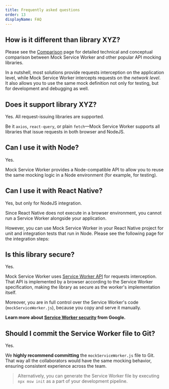 ```yaml
---
title: Frequently asked questions
order: 13
displayName: FAQ
---
```


## How is it different than library XYZ?

Please see the [Comparison](/docs/comparison) page for detailed technical and conceptual comparison between Mock Service Worker and other popular API mocking libraries.

In a nutshell, most solutions provide requests interception on the application level, while Mock Service Worker intercepts requests on the _network level_. It also allows you to use the same mock definition not only for testing, but for development and debugging as well.

## Does it support library XYZ?

Yes. All request-issuing libraries are supported.

Be it `axios`, `react-query`, or plain `fetch`—Mock Service Worker supports all libraries that issue requests in both browser and NodeJS.

## Can I use it with Node?

Yes.

Mock Service Worker provides a Node-compatible API to allow you to reuse the same mocking logic in a Node environment (for example, for testing).

<PageLink
  title="Integrate with Node"
  url="/docs/getting-started/integrate/node"
/>

## Can I use it with React Native?

Yes, but only for NodeJS integration.

Since React Native does not execute in a browser environment, you cannot run a Service Worker alongside your application.

However, you can use Mock Service Worker in your React Native project for unit and integration tests that run in Node.
Please see the following page for the integration steps:

<PageLink
  title="Integrate with Node"
  url="/docs/getting-started/integrate/node"
/>

## Is this library secure?

Yes.

Mock Service Worker uses [Service Worker API][service-worker-api] for requests interception. That API is implemented by a browser according to the Service Worker specification, making the library as secure as the worker's implementation itself.

Moreover, you are in full control over the Service Worker's code (`mockServiceWorker.js`), because you copy and serve it manually.

**Learn more about [Service Worker security](https://chromium.googlesource.com/chromium/src/+/master/docs/security/service-worker-security-faq.md) from Google.**

## Should I commit the Service Worker file to Git?

Yes.

We **highly recommend committing** the `mockServiceWorker.js` file to Git. That way all the collaborators would have the same mocking behavior, ensuring consistent experience across the team.

> Alternatively, you can generate the Service Worker file by executing `npx msw init` as a part of your development pipeline.

[service-worker-api]: https://developer.mozilla.org/en-US/docs/Web/API/Service_Worker_API
